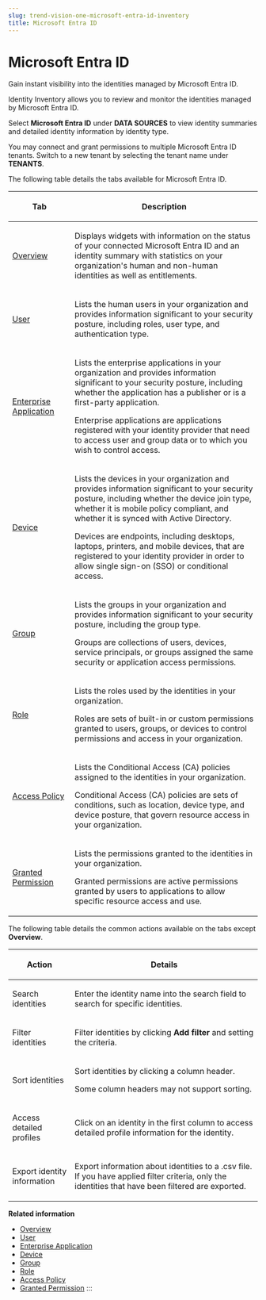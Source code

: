```yaml
---
slug: trend-vision-one-microsoft-entra-id-inventory
title: Microsoft Entra ID
---
```

# Microsoft Entra ID

Gain instant visibility into the identities managed by Microsoft Entra ID.

Identity Inventory allows you to review and monitor the identities managed by Microsoft Entra ID.

Select **Microsoft Entra ID** under **DATA SOURCES** to view identity summaries and detailed identity information by identity type.

You may connect and grant permissions to multiple Microsoft Entra ID tenants. Switch to a new tenant by selecting the tenant name under **TENANTS**.

The following table details the tabs available for Microsoft Entra ID.

<table>
<colgroup>
<col style="width: 25%" />
<col style="width: 75%" />
</colgroup>
<thead>
<tr>
<th><p>Tab</p></th>
<th><p>Description</p></th>
</tr>
</thead>
<tbody>
<tr>
<td><p><a href="trend-vision-one-identity-inventory-overview">Overview</a></p></td>
<td><p>Displays widgets with information on the status of your connected Microsoft Entra ID and an identity summary with statistics on your organization's human and non-human identities as well as entitlements.</p></td>
</tr>
<tr>
<td><p><a href="trend-vision-one-human-identities">User</a></p></td>
<td><p>Lists the human users in your organization and provides information significant to your security posture, including roles, user type, and authentication type.</p></td>
</tr>
<tr>
<td><p><a href="trend-vision-one-enterprise-applications">Enterprise Application</a></p></td>
<td><p>Lists the enterprise applications in your organization and provides information significant to your security posture, including whether the application has a publisher or is a first-party application.</p>
<p>Enterprise applications are applications registered with your identity provider that need to access user and group data or to which you wish to control access.</p></td>
</tr>
<tr>
<td><p><a href="trend-vision-one-devices-id-inv">Device</a></p></td>
<td><p>Lists the devices in your organization and provides information significant to your security posture, including whether the device join type, whether it is mobile policy compliant, and whether it is synced with Active Directory.</p>
<p>Devices are endpoints, including desktops, laptops, printers, and mobile devices, that are registered to your identity provider in order to allow single sign-on (SSO) or conditional access.</p></td>
</tr>
<tr>
<td><p><a href="trend-vision-one-groups-id-inv">Group</a></p></td>
<td><p>Lists the groups in your organization and provides information significant to your security posture, including the group type.</p>
<p>Groups are collections of users, devices, service principals, or groups assigned the same security or application access permissions.</p></td>
</tr>
<tr>
<td><p><a href="trend-vision-one-roles">Role</a></p></td>
<td><p>Lists the roles used by the identities in your organization.</p>
<p>Roles are sets of built-in or custom permissions granted to users, groups, or devices to control permissions and access in your organization.</p></td>
</tr>
<tr>
<td><p><a href="trend-vision-one-conditional-access-policies">Access Policy</a></p></td>
<td><p>Lists the Conditional Access (CA) policies assigned to the identities in your organization.</p>
<p>Conditional Access (CA) policies are sets of conditions, such as location, device type, and device posture, that govern resource access in your organization.</p></td>
</tr>
<tr>
<td><p><a href="trend-vision-one-granted-permissions">Granted Permission</a></p></td>
<td><p>Lists the permissions granted to the identities in your organization.</p>
<p>Granted permissions are active permissions granted by users to applications to allow specific resource access and use.</p></td>
</tr>
</tbody>
</table>

The following table details the common actions available on the tabs except **Overview**.

<table>
<colgroup>
<col style="width: 25%" />
<col style="width: 75%" />
</colgroup>
<thead>
<tr>
<th><p>Action</p></th>
<th><p>Details</p></th>
</tr>
</thead>
<tbody>
<tr>
<td><p>Search identities</p></td>
<td><p>Enter the identity name into the search field to search for specific identities.</p></td>
</tr>
<tr>
<td><p>Filter identities</p></td>
<td><p>Filter identities by clicking <strong>Add filter</strong> and setting the criteria.</p></td>
</tr>
<tr>
<td><p>Sort identities</p></td>
<td><p>Sort identities by clicking a column header.</p>
<p>Some column headers may not support sorting.</p></td>
</tr>
<tr>
<td><p>Access detailed profiles</p></td>
<td><p>Click on an identity in the first column to access detailed profile information for the identity.</p></td>
</tr>
<tr>
<td><p>Export identity information</p></td>
<td><p>Export information about identities to a .csv file. If you have applied filter criteria, only the identities that have been filtered are exported.</p></td>
</tr>
</tbody>
</table>

**Related information**

- [Overview](identity-inventory-overview.md "View identity provider status, key metrics, and critical alerts related to Microsoft Entra ID.")
- [User](human-identities.md "View details of user profiles in order to review type, status, and privilege information.")
- [Enterprise Application](enterprise-applications.md "View details on the enterprise applications authorized to run in your environment.")
- [Device](devices-id-inv.md "View information about the devices in your organization, including compliance and sync status.")
- [Group](groups-id-inv.md "View information on the groups in your organization, including type and privilege status.")
- [Role](roles.md "View information on the available roles in your organization along with assigned users to help better understand your organization's security posture.")
- [Access Policy](conditional-access-policies.md "View conditional access (CA) policies used by your organization, including status and the identities to which the policies are assigned.")
- [Granted Permission](granted-permissions.md "View the permissions currently granted to registered applications in your organization to better understand the applications authorized to use a resource.")
:::
